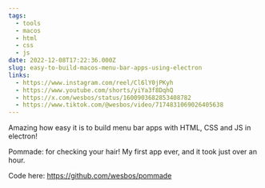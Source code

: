 ```yaml
---
tags:
  - tools
  - macos
  - html
  - css
  - js
date: 2022-12-08T17:22:36.000Z
slug: easy-to-build-macos-menu-bar-apps-using-electron
links:
  - https://www.instagram.com/reel/Cl6lY0jPKyh
  - https://www.youtube.com/shorts/yiYa3f8DqhQ
  - https://x.com/wesbos/status/1600903682853408782
  - https://www.tiktok.com/@wesbos/video/7174831069026405638
---
```


Amazing how easy it is to build menu bar apps with HTML, CSS and JS in electron!

Pommade: for checking your hair! My first app ever, and it took just over an hour.

Code here: https://github.com/wesbos/pommade
